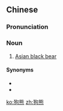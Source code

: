 ==Chinese==
{{zh-forms}}
{{wikipedia|lang=zh|亞洲黑熊}}

===Pronunciation===
{{zh-pron
|m=gǒuxióng
|c=gau2 hung4
|h=pfs=kiéu-yùng
|mn=káu-hîm
|cat=n
}}

===Noun===
{{zh-noun}}

# [[Asian black bear]]

====Synonyms====
* {{zh-l|月熊}}
* {{zh-l|亞洲黑熊}}

{{zh-cat|Mammals}}

[[ko:狗熊]]
[[zh:狗熊]]